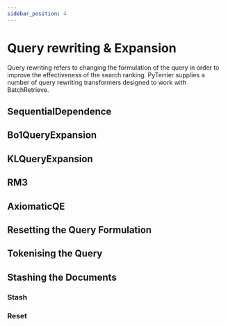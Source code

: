 ```yaml
---
sidebar_position: 4
---
```



# Query rewriting & Expansion

Query rewriting refers to changing the formulation of the query in order to improve the effectiveness of the search ranking. 
PyTerrier supplies a number of query rewriting transformers designed to work with BatchRetrieve.

## SequentialDependence

<InteractiveFeature 
    apiUrl='https://pyterrier-api-3pxrlcilfa-nw.a.run.app/rewrite/sequential-dependence'
/>

## Bo1QueryExpansion

<InteractiveFeature  
    apiUrl='https://pyterrier-api-3pxrlcilfa-nw.a.run.app/rewrite/bo1'
/>

## KLQueryExpansion

<InteractiveFeature  
    apiUrl='https://pyterrier-api-3pxrlcilfa-nw.a.run.app/rewrite/kl'
/>

## RM3

<InteractiveFeature 
    apiUrl='https://pyterrier-api-3pxrlcilfa-nw.a.run.app/rewrite/rm3'
/>

## AxiomaticQE

<InteractiveFeature 
    apiUrl='https://pyterrier-api-3pxrlcilfa-nw.a.run.app/rewrite/axiomatic'
/>

## Resetting the Query Formulation

<InteractiveFeature 
    apiUrl='https://pyterrier-api-3pxrlcilfa-nw.a.run.app/rewrite/reset'
/>

## Tokenising the Query

<InteractiveFeature 
    apiUrl='https://pyterrier-api-3pxrlcilfa-nw.a.run.app/rewrite/tokenise'
/>

## Stashing the Documents

### Stash
<InteractiveFeature 
    apiUrl='https://pyterrier-api-3pxrlcilfa-nw.a.run.app/rewrite/stash'
/>
### Reset
<InteractiveFeature 
    apiUrl='https://pyterrier-api-3pxrlcilfa-nw.a.run.app/rewrite/reset-stash'
/>
